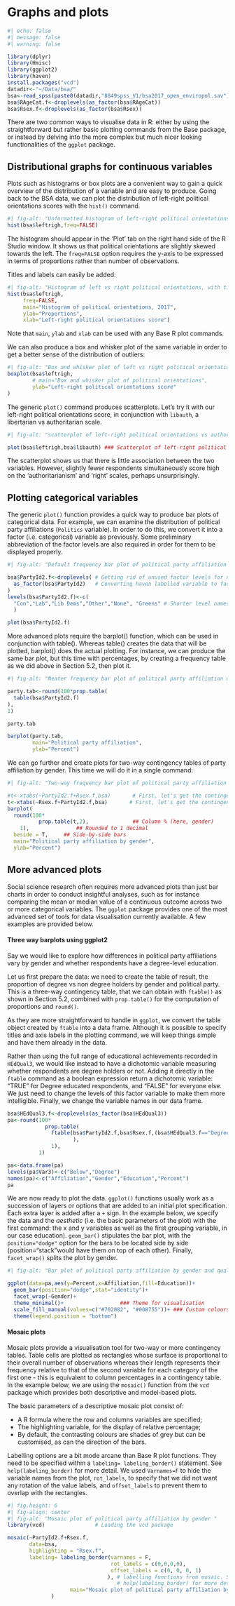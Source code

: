 # Graphs and plots
```r
#| echo: false
#| message: false
#| warning: false

library(dplyr)
library(Hmisc)
library(ggplot2)
library(haven)
install.packages("vcd")
datadir<-"~/Data/bsa/"
bsa<-read_spss(paste0(datadir,"8849spss_V1/bsa2017_open_enviropol.sav"))
bsa$RAgeCat.f<-droplevels(as_factor(bsa$RAgeCat))
bsa$Rsex.f<-droplevels(as_factor(bsa$Rsex))
```
There are two common  ways to visualise data in R: either by using the straightforward but rather basic plotting commands from the Base package, or instead by delving into the more complex but much  nicer looking functionalities of the `ggplot` package. 

## Distributional graphs for continuous variables

Plots such as histograms or box plots are a convenient way to gain a quick overview of the distribution of a variable and are easy  to produce. Going back to the BSA data, we can plot the distribution of left-right political orientations scores with the `hist()` command. 

```r
#| fig-alt: "Unformatted histogram of left-right political orientations scores"
hist(bsa$leftrigh,freq=FALSE)
```

The histogram should appear in the ‘Plot’ tab on the right hand side of the R Studio window. It shows us that political orientations are slightly skewed towards the left. The `freq=FALSE` option requires the y-axis to be expressed in terms of proportions rather than number of observations.

Titles and labels can easily be added:
  
```r
#| fig-alt: "Histogram of left vs right political orientations, with title and y axis labels"
hist(bsa$leftrigh,
     freq=FALSE,
     main="Histogram of political orientations, 2017",
     ylab="Proportions",
     xlab="Left-right political orientations score")
```

Note that `main`, `ylab` and `xlab` can be used with any Base R plot commands. 

We can also produce a box and whisker plot of the same variable in order to get a better sense of the distribution of outliers:
```r
#| fig-alt: "Box and whisker plot of left vs right political orientations, with title and y axis labels"
boxplot(bsa$leftrigh,
        # main="Box and whisker plot of political orientations",
        ylab="Left-right political orientations score"
)
```

The generic `plot()` command produces scatterplots. Let's try it with our left-right political orientations score, in conjunction  with `libauth`, a libertarian vs authoritarian scale.
  
```r
#| fig-alt: "scatterplot of left-right political orientations vs authoritarianism score"

plot(bsa$leftrigh,bsa$libauth) ### Scatterplot of left-right political orientations score
```

The scatterplot shows us that there is little association between the two variables. However,  slightly fewer respondents simultaneously score  high on the 'authoritarianism' and 'right' scales, perhaps unsurprisingly.  

## Plotting categorical variables

The generic `plot()` function provides a quick way to produce bar plots of categorical data. For example, we can examine the distribution of political party affiliations (`Politics` variable). In order to do this, we convert it into a factor (i.e. categorical) variable as previously. Some preliminary abbreviation of the factor levels are also required in order for them to be displayed properly. 

```r
#| fig-alt: "Default frequency bar plot of political party affiliation using the plot command"

bsa$PartyId2.f<-droplevels( # Getting rid of unused factor levels for neater output
  as_factor(bsa$PartyId2)   # Converting haven labelled variable to factor
)
levels(bsa$PartyId2.f)<-c(
  "Con","Lab","Lib Dems","Other","None", "Greens" # Shorter level names
  ) 

plot(bsa$PartyId2.f)
```

More advanced plots require the barplot() function, which can be used in conjunction with table(). Whereas table() creates the data that will be plotted, barplot() does the actual plotting. For instance, we can produce the same bar plot, but this time with percentages, by creating a frequency table as we did above in Section 5.2, then plot it.

```r
#| fig-alt: "Neater frequency bar plot of political party affiliation using the barplot command" 

party.tab<-round(100*prop.table(
  table(bsa$PartyId2.f)
),
1)

party.tab

barplot(party.tab,
        main="Political party affiliation",
        ylab="Percent")
```

We can go further and create plots for two-way contingency tables of party affiliation by gender. This time we will do it in a single command:
  
```r
#| fig-alt: "Two-way frequency bar plot of political party affiliation by gender using the barplot command"

#t<-xtabs(~PartyId2.f+Rsex.f,bsa)       # First, let's get the contingency table
t<-xtabs(~Rsex.f+PartyId2.f,bsa)       # First, let's get the contingency table
barplot(
  round(100*
          prop.table(t,2),              ## Column % (here, gender)
    1),               ## Rounded to 1 decimal
  beside = T,     ## Side-by-side bars   
  main="Political party affiliation by gender",
  ylab="Percent")
```

## More advanced plots
Social science research often requires more advanced plots than just bar charts in order to conduct insightful analyses, such as for instance comparing the mean or median value of a continuous outcome across two or more categorical variables. The `ggplot` package  provides one of the most advanced set of tools for  data visualisation  currently available. A few examples are provided below.


#### Three way barplots using ggplot2 {-}

Say we would like to explore how differences in political party affiliations vary by gender and whether respondents have a degree-level education.

Let us first prepare the data: we need to create the table of result, the proportion of degree vs non degree holders by gender and political party. This is a three-way contingency table, that we can obtain with `ftable()` as shown in Section 5.2, combined with `prop.table()` for the computation of proportions and `round()`.

As they are more straightforward to handle in `ggplot`, we convert the table object created by `ftable` into a data frame. Although it is possible to specify titles and axis labels  in the plotting command, we will keep things simple and have them already in the data.  

Rather than using the full range of educational achievements recorded in `HEdQual3`, we would like instead to have a dichotomic variable measuring whether  respondents are degree holders or not. Adding it directly in the `ftable` command as a boolean expression return a dichotomic variable: "TRUE" for Degree educated respondents, and "FALSE" for everyone else. We just need to change the levels of this factor variable to make them more intelligible. Finally, we change the variable names in our data frame. 

```r
bsa$HEdQual3.f<-droplevels(as_factor(bsa$HEdQual3))
pa<-round(100*
            prop.table(
              ftable(bsa$PartyId2.f,bsa$Rsex.f,(bsa$HEdQual3.f=="Degree")
                     ),
              1),
          1)

pa<-data.frame(pa)
levels(pa$Var3)<-c("Below","Degree")
names(pa)<-c("Affiliation","Gender","Education","Percent")
pa
```
We are now ready to plot the data.  `ggplot()` functions usually work as a succession of layers or  options that are added to an initial plot specification. Each extra layer is added after a `+` sign. In the example below, we specify the data and the *aesthetic* (i.e. the basic parameters of the plot) with the first command: the x and y variables as well as the first grouping variable, in our case education). `geom_bar()` stipulates the bar plot, with the `ṕosition="dodge"` option for the bars to be located side by side (position="stack"would have them on top of each other). Finally, `facet_wrap()` splits the plot by gender.
```r
#| fig-alt: "Bar plot of political party affiliation by gender and qualification using ggplot"

ggplot(data=pa,aes(y=Percent,x=Affiliation,fill=Education))+
  geom_bar(position="dodge",stat="identity")+
  facet_wrap(~Gender)+
  theme_minimal()+                  ### Theme for visualisation
  scale_fill_manual(values=c("#702082", "#008755"))+ ### Custom colours (optional)
  theme(legend.position = "bottom")
```

#### Mosaic plots{-}
Mosaic plots provide a visualisation tool for two-way or more contingency tables. Table cells  are plotted as rectangles whose surface is proportional to their overall number of observations whereas their length represents their frequency relative to that of the second variable for each category of the first one - this is   equivalent to column percentages in a contingency table. In the example below, we are using the `mosaic()` function from the `vcd` package which provides both  descriptive and model-based plots. 

The basic parameters of a descriptive mosaic plot consist of:

- A R formula where the row and columns variables are specified;
- The highlighting variable, for the display of relative percentage;
- By default, the contrasting colours are shades of grey but can be customised, as can the direction of the bars.

Labelling options are a bit mode arcane than Base R plot functions. They need to be specified within a `labeling= labeling_border()` statement. See `help(labeling_border)` for more detail. We used `Varnames=F` to hide the  variable names from the plot, `rot_labels`, to specify that we did not want any rotation of the value labels, and `offset_labels` to prevent them to overlap with the rectangles.


```r
#| fig.height: 6
#| fig-align: center
#| fig-alt: "Mosaic plot of political party affiliation by gender "
library(vcd)                # Loading the vcd package

mosaic(~PartyId2.f+Rsex.f,                            
       data=bsa,                                      
       highlighting = "Rsex.f",                       
       labeling= labeling_border(varnames = F,            
                                 rot_labels = c(0,0,0,0),
                                 offset_labels = c(0, 0, 0, 1)
                                ), # labelling functions from mosaic. See 
                                   # help(labeling_border) for more detail
                    main="Mosaic plot of political party affiliation by gender" 
              )                          


```


\newpage
